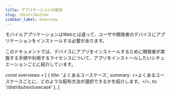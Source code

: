 ```yaml
---
title: アプリケーションの配布
slug: /distribution
sidebar_label: Overview
---
```


モバイルアプリケーションはWebとは違って、ユーザや開発者のデバイスにアプリケーションをインストールする必要があります。

このドキュメントでは、デバイスにアプリをインストールするために開発者が実施する手順や利用するライセンスについて、アプリをインストールしたいシチュエーションごとに紹介しています。

<!-- textlint-disable ja-technical-writing/sentence-length -->

const overviews = [
  {
    title: 'よくあるユースケース',
    summary: <>よくあるユースケースごとに、どのような配布方法が選択できるかを紹介します。</>,
    to: '/distribution/usecase'
  },
]

<PageList overviews={overviews} colSize={12} />

<!-- textlint-enable ja-technical-writing/sentence-length -->

